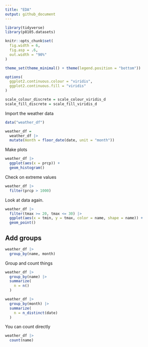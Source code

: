 ```yaml
---
title: "EDA"
output: github_document
---
```


```r
library(tidyverse)
library(p8105.datasets)

knitr::opts_chunk$set(
  fig.width = 6,
  fig.asp = .6,
  out.width = "90%"
)

theme_set(theme_minimal() + theme(legend.position = "bottom"))

options(
  ggplot2.continuous.colour = "viridis",
  ggplot2.continuous.fill = "viridis"
)

scale_colour_discrete = scale_colour_viridis_d
scale_fill_discrete = scale_fill_viridis_d
```

Import the weather data

```r
data("weather_df")

weather_df = 
  weather_df |> 
  mutate(month = floor_date(date, unit = "month"))
```

Make plots

```r
weather_df |> 
  ggplot(aes(x = prcp)) + 
  geom_histogram()
```

Check on extreme values

```r
weather_df |> 
  filter(prcp > 1000)
```

Look at data again.

```r
weather_df |> 
  filter(tmax >= 20, tmax <= 30) |> 
  ggplot(aes(x = tmin, y = tmax, color = name, shape = name)) + 
  geom_point()
```

## Add groups

```r
weather_df |> 
  group_by(name, month)
```

Group and count things

```r
weather_df |> 
  group_by(name) |> 
  summarize(
    n = n()
  )
```

```r
weather_df |> 
  group_by(month) |> 
  summarize(
    n = n_distinct(date)
  )
```

You can count directly

```r
weather_df |> 
  count(name)
```









